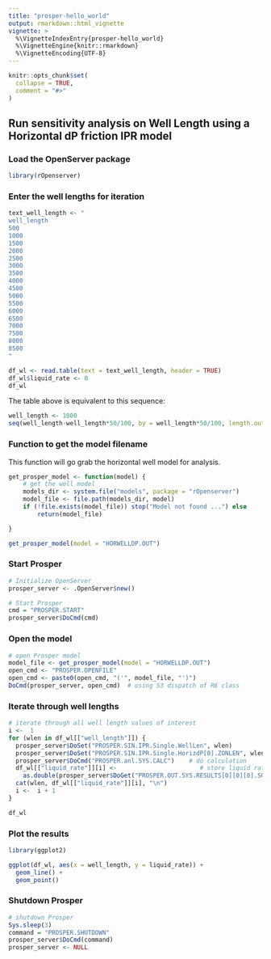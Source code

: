 ```yaml
---
title: "prosper-hello_world"
output: rmarkdown::html_vignette
vignette: >
  %\VignetteIndexEntry{prosper-hello_world}
  %\VignetteEngine{knitr::rmarkdown}
  %\VignetteEncoding{UTF-8}
---
```


```r
knitr::opts_chunk$set(
  collapse = TRUE,
  comment = "#>"
)
```



## Run sensitivity analysis on Well Length using a Horizontal dP friction IPR model

### Load the OpenServer package

```r
library(rOpenserver)
```


### Enter the well lengths for iteration

```r
text_well_length <- "
well_length
500
1000
1500
2000
2500
3000
3500
4000
4500
5000
5500
6000
6500
7000
7500
8000
8500
"

df_wl <- read.table(text = text_well_length, header = TRUE)
df_wl$liquid_rate <- 0
df_wl
```

The table above is equivalent to this sequence:

```r
well_length <- 1000
seq(well_length-well_length*50/100, by = well_length*50/100, length.out = 17)
```

### Function to get the model filename
This function will go grab the horizontal well model for analysis.

```r
get_prosper_model <- function(model) {
    # get the well model
    models_dir <- system.file("models", package = "rOpenserver")
    model_file <- file.path(models_dir, model)
    if (!file.exists(model_file)) stop("Model not found ...") else
        return(model_file)

}

get_prosper_model(model = "HORWELLDP.OUT")
```

### Start Prosper
```r
# Initialize OpenServer
prosper_server <- .OpenServer$new()

# Start Prosper
cmd = "PROSPER.START"
prosper_server$DoCmd(cmd)
```


### Open the model
```r
# open Prosper model
model_file <- get_prosper_model(model = "HORWELLDP.OUT")
open_cmd <- "PROSPER.OPENFILE"
open_cmd <- paste0(open_cmd, "('", model_file, "')")
DoCmd(prosper_server, open_cmd)  # using S3 dispatch of R6 class
```


### Iterate through well lengths

```r
# iterate through all well length values of interest
i <-  1
for (wlen in df_wl[["well_length"]]) {
  prosper_server$DoSet("PROSPER.SIN.IPR.Single.WellLen", wlen)           # set well length
  prosper_server$DoSet("PROSPER.SIN.IPR.Single.HorizdP[0].ZONLEN", wlen) # set length in zone 1
  prosper_server$DoCmd("PROSPER.anl.SYS.CALC")    # do calculation
  df_wl[["liquid_rate"]][i] <-                       # store liquid rate result in dataframe
    as.double(prosper_server$DoGet("PROSPER.OUT.SYS.RESULTS[0][0][0].SOL.LIQRATE"))
  cat(wlen, df_wl[["liquid_rate"]][i], "\n")
  i <-  i + 1
}

df_wl
```


### Plot the results
```r
library(ggplot2)

ggplot(df_wl, aes(x = well_length, y = liquid_rate)) +
  geom_line() +
  geom_point()
```


### Shutdown Prosper

```r
# shutdown Prosper
Sys.sleep(3)
command = "PROSPER.SHUTDOWN"
prosper_server$DoCmd(command)
prosper_server <- NULL
```

